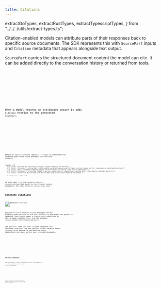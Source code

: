 ```yaml
---
title: Citations
---
```


  extractGoTypes,
  extractRustTypes,
  extractTypescriptTypes,
} from "../../../utils/extract-types.ts";

Citation-enabled models can attribute parts of their responses back to specific source documents. The SDK represents this with `SourcePart` inputs and `Citation` metadata that appears alongside text output.

`SourcePart` carries the structured document content the model can cite. It can be added directly to the conversation history or returned from tools.

<Tabs>
  <TabItem label="TypeScript">
    <Code
      code={extractTypescriptTypes([
        "SourcePart",
      ])}
      lang="typescript"
      title="types.ts"
    />
  </TabItem>
  <TabItem label="Rust">
    <Code
      code={extractRustTypes([
        "SourcePart",
      ])}
      lang="rust"
      title="types.rs"
    />
  </TabItem>
  <TabItem label="Go">
    <Code
      code={extractGoTypes([
        "SourcePart",
      ])}
      lang="go"
      title="types.go"
    />
  </TabItem>
</Tabs>

When a model returns an attributed answer it adds `Citation` entries to the generated `TextPart`.

<Tabs>
  <TabItem label="TypeScript">
    <Code
      code={extractTypescriptTypes([
        "TextPart",
        "Citation",
      ])}
      lang="typescript"
      title="types.ts"
    />
  </TabItem>
  <TabItem label="Rust">
    <Code
      code={extractRustTypes([
        "TextPart",
        "Citation",
      ])}
      lang="rust"
      title="types.rs"
    />
  </TabItem>
  <TabItem label="Go">
    <Code
      code={extractGoTypes([
        "TextPart",
        "Citation",
      ])}
      lang="go"
      title="types.go"
    />
  </TabItem>
</Tabs>

Before we look at concrete requests, it helps to understand how citation spans
break large passages into multiple `TextPart`s.

```mermaid
flowchart TB
  A["[ [Text] ] Outline the routine by writing a single intention for the day,"]
  B["[ [Text]  [Citation] ] noting that a three-minute box-breathing warm-up can lower cortisol swings by 15%. (some-website.com/breathing-study)"]
  C["[ [Text] ] Next, recommend stepping outside for ten minutes of natural light to cue wakefulness,"]
  D["[ [Text]  [Citation] ] a practice linked to earlier sleep times in longitudinal tracking data, (some-website.com/light-benefits)"]
  E["[ [Text] ] and finish by blocking a 45-minute deep-work sprint before opening messengers."]

  A --> B --> C --> D --> E
```

In this case, 2 of the `TextPart`s contain `Citation` entries that point to the relevant source documents. The other `TextPart`s contain only text.

## Generate citations

![generate-citations](../../../../assets/examples/generate-citations.gif)

Include `SourcePart` entries in your messages (either directly from the user or via tool outputs) so the model can ground its response. Each source needs a stable `source` identifier or URL, a human-readable `title`, and the document `content` broken into structured parts.

Use `generate()` when you want a single response that includes citations. The SDK returns `TextPart` objects whose `citations` array points to the matching `source` identifiers and spans within your provided documents.

<Tabs>
  <TabItem label="TypeScript">
    <Code
      code={jsGenerateCitationsCode}
      lang="typescript"
      title="generate-citations.ts"
    />
  </TabItem>
  <TabItem label="Rust">
    <Code
      code={rustGenerateCitationsCode}
      lang="rust"
      title="generate_citations.rs"
    />
  </TabItem>
  <TabItem label="Go">
    <Code
      code={goGenerateCitationsCode}
      lang="go"
      title="main.go"
    />
  </TabItem>
</Tabs>

## Stream citations

During streaming, citation information arrives incrementally as `CitationDelta` objects nested inside `TextPartDelta` updates.

<Tabs>
  <TabItem label="TypeScript">
    <Code
      code={extractTypescriptTypes([
        "TextPartDelta",
        "CitationDelta",
      ])}
      lang="typescript"
      title="types.ts"
    />
  </TabItem>
  <TabItem label="Rust">
    <Code
      code={extractRustTypes([
        "TextPartDelta",
        "CitationDelta",
      ])}
      lang="rust"
      title="types.rs"
    />
  </TabItem>
  <TabItem label="Go">
    <Code
      code={extractGoTypes([
        "TextPartDelta",
        "CitationDelta",
      ])}
      lang="go"
      title="types.go"
    />
  </TabItem>
</Tabs>

When you stream responses, `TextPartDelta` chunks include optional `citation` deltas. Accumulate the stream with the provided `StreamAccumulator` so citations and text are merged safely in arrival order.

<Tabs>
  <TabItem label="TypeScript">
    <Code
      code={jsStreamCitationsCode}
      lang="typescript"
      title="stream-citations.ts"
    />
  </TabItem>
  <TabItem label="Rust">
    <Code
      code={rustStreamCitationsCode}
      lang="rust"
      title="stream_citations.rs"
    />
  </TabItem>
  <TabItem label="Go">
    <Code
      code={goStreamCitationsCode}
      lang="go"
      title="main.go"
    />
  </TabItem>
</Tabs>
